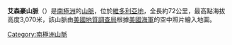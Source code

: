 {{coord|74|15|S|162|15|E|display=title}}
{{noteTA
|1=zh-cn:艾森豪威尔;zh-tw:艾森豪;zh-hk:艾森豪;
}}

'''艾森豪山脈'''（{{lang-en|Eisenhower Range}}）是[[南極洲|南極洲]]的[[山脈|山脈]]，位於[[維多利亞地|維多利亞地]]，全長約72公里，最高點海拔高度3,070米，該山脈由[[美國地質調查局|美國地質調查局]]根據[[美國海軍|美國海軍]]的空中照片繪入地圖。

{{DEFAULTSORT:Eisenhower Range}}
[[Category:南極洲山脈|Category:南極洲山脈]]


{{ScottCoast-geo-stub}}